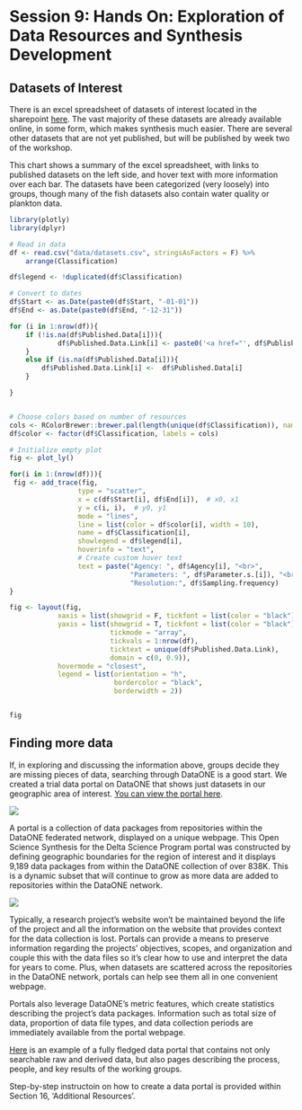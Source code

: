# Session 9: Hands On: Exploration of Data Resources and Synthesis Development

## Datasets of Interest

There is an excel spreadsheet of datasets of interest located in the sharepoint [here](https://deltacouncil.sharepoint.com/:x:/r/sites/Extranet-Science/Shared%20Documents/NCEAS-DSP%20working%20group/Questions%20and%20datasets.xlsx?d=w18c2ec2f348741e1b2cae309dc15c874&csf=1&web=1&e=mhVBhB). The vast majority of these datasets are already available online, in some form, which makes synthesis much easier. There are several other datasets that are not yet published, but will be published by week two of the workshop. 

This chart shows a summary of the excel spreadsheet, with links to published datasets on the left side, and hover text with more information over each bar. The datasets have been categorized (very loosely) into groups, though many of the fish datasets also contain water quality or plankton data.

```r
library(plotly)
library(dplyr)

# Read in data
df <- read.csv("data/datasets.csv", stringsAsFactors = F) %>% 
    arrange(Classification)

df$legend <- !duplicated(df$Classification)

# Convert to dates
df$Start <- as.Date(paste0(df$Start, "-01-01"))
df$End <- as.Date(paste0(df$End, "-12-31"))

for (i in 1:nrow(df)){
    if (!is.na(df$Published.Data[i])){
            df$Published.Data.Link[i] <- paste0('<a href="', df$Published.Data[i], '">', df$Name[i], '</a>')
    }
    else if (is.na(df$Published.Data[i])){
        df$Published.Data.Link[i] <-  df$Published.Data[i]
    }

}


# Choose colors based on number of resources
cols <- RColorBrewer::brewer.pal(length(unique(df$Classification)), name = "Set3")
df$color <- factor(df$Classification, labels = cols)

# Initialize empty plot
fig <- plot_ly()

for(i in 1:(nrow(df))){
 fig <- add_trace(fig,
                 type = "scatter",
                 x = c(df$Start[i], df$End[i]),  # x0, x1
                 y = c(i, i),  # y0, y1
                 mode = "lines",
                 line = list(color = df$color[i], width = 10),
                 name = df$Classification[i],
                 showlegend = df$legend[i],
                 hoverinfo = "text",
                 # Create custom hover text
                 text = paste("Agency: ", df$Agency[i], "<br>",
                              "Parameters: ", df$Parameter.s.[i]), "<br>",
                              "Resolution:", df$Sampling.frequency)
}

fig <- layout(fig,
            xaxis = list(showgrid = F, tickfont = list(color = "black")),
            yaxis = list(showgrid = T, tickfont = list(color = "black"),
                         tickmode = "array",
                         tickvals = 1:nrow(df),
                         ticktext = unique(df$Published.Data.Link),
                         domain = c(0, 0.9)),
            hovermode = "closest",
            legend = list(orientation = "h",
                          bordercolor = "black",
                          borderwidth = 2))


fig
```

## Finding more data

If, in exploring and discussing the information above, groups decide they are missing pieces of data, searching through DataONE is a good start. We created a trial data portal on DataONE that shows just datasets in our geographic area of interest. [You can view the portal here](https://search.dataone.org/portals/8335950).

![](images/DeltaPortal.png)

A portal is a collection of data packages from repositories within the DataONE federated network, displayed on a unique webpage. This Open Science Synthesis for the Delta Science Program portal was constructed by defining geographic boundaries for the region of interest and it displays 9,189 data packages from within the DataONE collection of over 838K. This is a dynamic subset that will continue to grow as more data are added to repositories within the DataONE network.

![](images/DeltaPortalEditor.png)

Typically, a research project’s website won’t be maintained beyond the life of the project and all the information on the website that provides context for the data collection is lost. Portals can provide a means to preserve information regarding the projects’ objectives, scopes, and organization and couple this with the data files so it’s clear how to use and interpret the data for years to come. Plus, when datasets are scattered across the repositories in the DataONE network, portals can help see them all in one convenient webpage.

Portals also leverage DataONE’s metric features, which create statistics describing the project’s data packages. Information such as total size of data, proportion of data file types, and data collection periods are immediately available from the portal webpage.

[Here](https://search.dataone.org/portals/SASAP) is an example of a fully fledged data portal that contains not only searchable raw and derived data, but also pages describing the process, people, and key results of the working groups.

Step-by-step instructoin on how to create a data portal is provided within Section 16, 'Additional Resources'.
